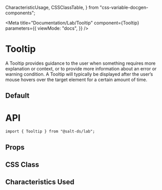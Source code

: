   CharacteristicUsage,
  CSSClassTable,
} from "css-variable-docgen-components";

<Meta
  title="Documentation/Lab/Tooltip"
  component={Tooltip}
  parameters={{
    viewMode: "docs",
  }}
/>

# Tooltip

A Tooltip provides guidance to the user when something requires more explanation or context, or to provide more information about an error or warning condition. A Tooltip will typically be displayed after the user’s mouse hovers over the target element for a certain amount of time.

## Default

<Canvas>
  <Story id="lab-tooltip--default" />
</Canvas>

# API

```
import { Tooltip } from "@salt-ds/lab";
```

## Props

<ArgsTable of={Tooltip} />

## CSS Class

<CSSClassTable of={Tooltip} />

## Characteristics Used

<CharacteristicUsage of={Tooltip} />

